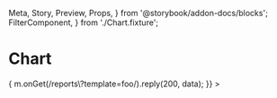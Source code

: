   Meta,
  Story,
  Preview,
  Props,
} from '@storybook/addon-docs/blocks';
  FilterComponent,
} from './Chart.fixture';

<Meta title="Admin/Chart" component={Chart} />

# Chart

<Preview>
  <Story name="Bar">
    <Location>
      <MockRestAdapter
        delay={2500}
        define={(m) => {
          m.onGet(/reports\?template=foo/).reply(200, data);
        }}
      >
        <Chart
          component="Bar"
          template="foo"
          title="Example"
        />
      </MockRestAdapter>
    </Location>
  </Story>
</Preview>
